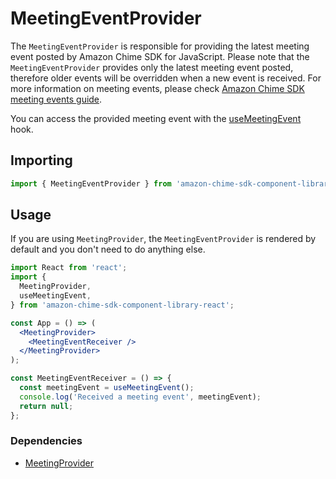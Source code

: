
<Meta title="SDK Providers/MeetingEventProvider" />

# MeetingEventProvider

The `MeetingEventProvider` is responsible for providing the latest meeting event posted by Amazon Chime SDK for JavaScript.
Please note that the `MeetingEventProvider` provides only the latest meeting event posted, therefore older events will be overridden when a new event is received.
For more information on meeting events, please check [Amazon Chime SDK meeting events guide](https://aws.github.io/amazon-chime-sdk-js/modules/meetingevents.html).

You can access the provided meeting event with the [useMeetingEvent](/story/sdk-hooks-usemeetingevent--page) hook.

## Importing

```jsx
import { MeetingEventProvider } from 'amazon-chime-sdk-component-library-react';
```

## Usage

If you are using `MeetingProvider`, the `MeetingEventProvider` is rendered by default and you don't need to do anything else.

```jsx
import React from 'react';
import {
  MeetingProvider,
  useMeetingEvent,
} from 'amazon-chime-sdk-component-library-react';

const App = () => (
  <MeetingProvider>
    <MeetingEventReceiver />
  </MeetingProvider>
);

const MeetingEventReceiver = () => {
  const meetingEvent = useMeetingEvent();
  console.log('Received a meeting event', meetingEvent);
  return null;
};
```

### Dependencies

- [MeetingProvider](/story/sdk-providers-meetingprovider--page)
